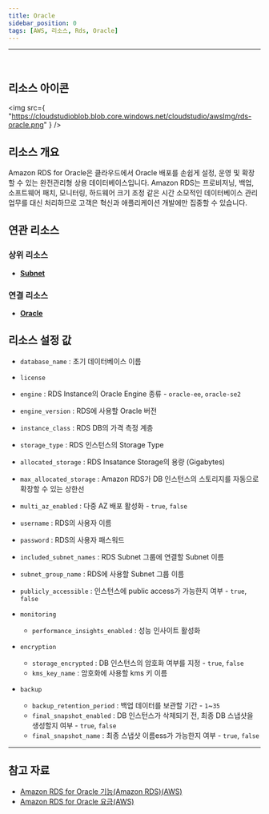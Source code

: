 ```yaml
---
title: Oracle
sidebar_position: 0
tags: [AWS, 리소스, Rds, Oracle]
---
```


<hr />
<br />

## 리소스 아이콘

<img
    src={
        "https://cloudstudioblob.blob.core.windows.net/cloudstudio/awsImg/rds-oracle.png"
    }
/>

## 리소스 개요

Amazon RDS for Oracle은 클라우드에서 Oracle 배포를 손쉽게 설정, 운영 및 확장할 수 있는 완전관리형 상용 데이터베이스입니다. Amazon RDS는 프로비저닝, 백업, 소프트웨어 패치, 모니터링, 하드웨어 크기 조정 같은 시간 소모적인 데이터베이스 관리 업무를 대신 처리하므로 고객은 혁신과 애플리케이션 개발에만 집중할 수 있습니다.

## 연관 리소스

### 상위 리소스

-   [**Subnet**](https://docs.cstudio.app/docs/resource/aws/Vpc/Subnet)

### 연결 리소스

-   [**Oracle**](https://docs.cstudio.app/docs/resource/aws/Rds/Oracle)

## 리소스 설정 값

-   `database_name` : 초기 데이터베이스 이름
-   `license`
-   `engine` : RDS Instance의 Oracle Engine 종류 - `oracle-ee`, `oracle-se2`
-   `engine_version` : RDS에 사용할 Oracle 버전
-   `instance_class` : RDS DB의 가격 측정 계층
-   `storage_type` : RDS 인스턴스의 Storage Type
-   `allocated_storage` : RDS Insatance Storage의 용량 (Gigabytes)
-   `max_allocated_storage` : Amazon RDS가 DB 인스턴스의 스토리지를 자동으로 확장할 수 있는 상한선
-   `multi_az_enabled` : 다중 AZ 배포 활성화 - `true`, `false`
-   `username` : RDS의 사용자 이름
-   `password` : RDS의 사용자 패스워드
-   `included_subnet_names` : RDS Subnet 그룹에 연결할 Subnet 이름
-   `subnet_group_name` : RDS에 사용할 Subnet 그룹 이름
-   `publicly_accessible` : 인스턴스에 public access가 가능한지 여부 - `true`, `false`

-   `monitoring`
    -   `performance_insights_enabled` : 성능 인사이트 활성화
-   `encryption`
    -   `storage_encrypted` : DB 인스턴스의 암호화 여부를 지정 - `true`, `false`
    -   `kms_key_name` : 암호화에 사용할 kms 키 이름
-   `backup`
    -   `backup_retention_period` : 백업 데이터를 보관할 기간 - `1`~`35`
    -   `final_snapshot_enabled` : DB 인스턴스가 삭제되기 전, 최종 DB 스냅샷을 생성할지 여부 - `true`, `false`
    -   `final_snapshot_name` : 최종 스냅샷 이름ess가 가능한지 여부 - `true`, `false`

---

## 참고 자료

-   [Amazon RDS for Oracle 기능(Amazon RDS)(AWS)](https://aws.amazon.com/ko/rds/oracle/features/?nc=sn&loc=2&dn=1)
-   [Amazon RDS for Oracle 요금(AWS)](https://aws.amazon.com/ko/rds/oracle/pricing/)

